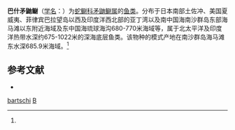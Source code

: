 {{Speciesbox
| taxon = Luciobrotula bartschi
| binomial_authority = (Smith et Radcliffe, 1913)<ref name='id6847'>{{cite web| url =http://www.bioinfo.cn/db05/BjdwSpecies.php?action=view&id=6847| title =巴什矛鼬鳚| work =《中国动物物种编目数据库》| publisher =中国科学院微生物研究所| author =中国科学院动物研究所| accessdate =2009-04-11| deadurl =yes| archiveurl =https://web.archive.org/web/20131203122335/http://www.bioinfo.cn/db05/BjdwSpecies.php?action=view| archivedate =2013-12-03}}</ref>
}}

'''巴什矛鼬鳚'''（[[学名|学名]]：{{lang|la|''Luciobrotula bartschi''}}）为[[蛇鳚科|蛇鳚科]][[矛鼬鳚属|矛鼬鳚属]]的[[鱼类|鱼类]]。分布于日本南部土佐冲、美国夏威夷、菲律宾巴拉望岛以西及印度洋西北部的亚丁湾以及南中国海南沙群岛东部海马滩以东附近海域及东中国海琉球海沟680-770米海域等，属于北太平洋及印度洋热带水深约675-1022米的深海底层鱼类。该物种的模式产地在南沙群岛海马滩东水深685.9米海域。<ref name='id6847'/>

== 参考文献 ==
{{reflist}}
* {{TaiBNET| zh=矛鼬魚 | id=383446 | binomial=Luciobrotula bartschi | authority=Smith & Radcliffe, 1913 | var= | accessdate=2013-01-24}}
{{Taxonbar|from=Q3363612}}

[[Category:矛鼬鳚属|bartschi]]
[[Category:_1913年描述的鱼类|B]]


{{鱸形目小作品}}